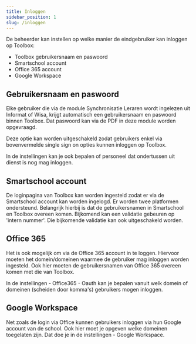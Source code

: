 ```yaml
---
title: Inloggen
sidebar_position: 1
slug: /inloggen
---
```


De beheerder kan instellen op welke manier de eindgebruiker kan inloggen op Toolbox:

- Toolbox gebruikersnaam en paswoord
- Smartschool account
- Office 365 account
- Google Workspace

## Gebruikersnaam en paswoord

Elke gebruiker die via de module Synchronisatie Leraren wordt ingelezen uit Informat of Wisa, krijgt automatisch een gebruikersnaam en paswoord binnen Toolbox. Dat paswoord kan via de PDF in deze module worden opgevraagd.

Deze optie kan worden uitgeschakeld zodat gebruikers enkel via bovenvermelde single sign on opties kunnen inloggen op Toolbox.

In de instellingen kan je ook bepalen of personeel dat ondertussen uit dienst is nog mag inloggen.

## Smartschool account

De loginpagina van Toolbox kan worden ingesteld zodat er via de Smartschool account kan worden ingelogd. Er worden twee platformen ondersteund. Belangrijk hierbij is dat de gebruikersnamen in Smartschool en Toolbox overeen komen. Bijkomend kan een validatie gebeuren op 'intern nummer'. Die bijkomende validatie kan ook uitgeschakeld worden.

## Office 365

Het is ook mogelijk om via de Office 365 account in te loggen. Hiervoor moeten het domein/domeinen waarmee de gebruiker mag inloggen worden ingesteld. Ook hier moeten de gebruikersnamen van Office 365 overeen komen met die van Toolbox.

In de instellingen - Office365 - Oauth kan je bepalen vanuit welk domein of domeinen (scheiden door komma's) gebruikers mogen inloggen.

## Google Workspace

Net zoals de login via Office kunnen gebruikers inloggen via hun Google account van de school. Ook hier moet je opgeven welke domeinen toegelaten zijn. Dat doe je in de instellingen - Google Workspace.

 